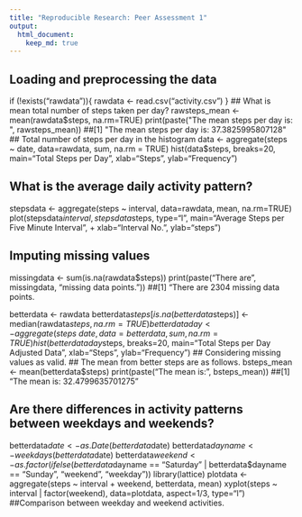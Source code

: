```yaml
---
title: "Reproducible Research: Peer Assessment 1"
output: 
  html_document:
    keep_md: true
---
```



## Loading and preprocessing the data
if (!exists("rawdata")){
    rawdata <- read.csv("activity.csv")
}
## What is mean total number of steps taken per day?
rawsteps_mean <- mean(rawdata$steps, na.rm=TRUE)
print(paste("The mean steps per day is: ", rawsteps_mean))
##[1] "The mean steps per day is:  37.3825995807128"
## Total number of steps per day in the histogram
data <- aggregate(steps ~ date, data=rawdata, sum, na.rm = TRUE)
hist(data$steps, breaks=20, main="Total Steps per Day", xlab="Steps", ylab="Frequency")

## What is the average daily activity pattern?
stepsdata <- aggregate(steps ~ interval, data=rawdata, mean, na.rm=TRUE)
plot(stepsdata$interval, stepsdata$steps, type="l", main="Average Steps per Five Minute Interval",
+      xlab="Interval No.", ylab="steps")

## Imputing missing values
missingdata <- sum(is.na(rawdata$steps))
print(paste("There are", missingdata, "missing data points."))
##[1] "There are 2304 missing data points.

betterdata <- rawdata
betterdata$steps[is.na(betterdata$steps)] <- median(rawdata$steps, na.rm=TRUE)
betterdataday <- aggregate(steps ~ date, data=betterdata, sum, na.rm=TRUE)
hist(betterdataday$steps, breaks=20, main="Total Steps per Day \n Adjusted Data", xlab="Steps", ylab="Frequency")
## Considering missing values as valid.
## The mean from better steps are as follows.
bsteps_mean <- mean(betterdata$steps)
print(paste("The mean is: ", bsteps_mean))
##[1] "The mean is:  32.4799635701275"

## Are there differences in activity patterns between weekdays and weekends?
 betterdata$date <- as.Date(betterdata$date)
 betterdata$dayname <- weekdays(betterdata$date)
 betterdata$weekend <- as.factor(ifelse(betterdata$dayname == "Saturday" | betterdata$dayname == "Sunday", "weekend", "weekday"))
 library(lattice)
 plotdata <- aggregate(steps ~ interval + weekend, betterdata, mean)
 xyplot(steps ~ interval | factor(weekend), data=plotdata, aspect=1/3, type="l")
##Comparison between weekday and weekend activities.
